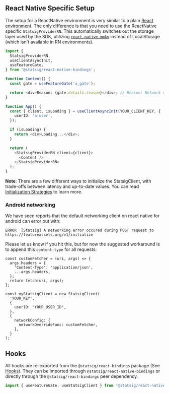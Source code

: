 
## React Native Specific Setup

The setup for a ReactNative environment is very similar to a plain [React environment](/client/javascript-sdk/react). 
The only difference is that you need to use the ReactNative specific `StatsigProviderRN`. 
This automatically switches out the storage layer used by the SDK, utilizing [`react-native-mmkv`](https://github.com/mrousavy/react-native-mmkv) instead of LocalStorage (which isn't available in RN environments).


```typescript
import {
  StatsigProviderRN,
  useClientAsyncInit,
  useFeatureGate,
} from '@statsig/react-native-bindings';

function Content() {
  const gate = useFeatureGate('a_gate');

  return <div>Reason: {gate.details.reason}</div>; // Reason: Network or NetworkNotModified
}

function App() {
  const { client, isLoading } = useClientAsyncInit(YOUR_CLIENT_KEY, {
    userID: 'a-user',
  });

  if (isLoading) {
    return <div>Loading...</div>;
  }

  return (
    <StatsigProviderRN client={client}>
      <Content />
    </StatsigProviderRN>
  );
}
```

**Note**: There are a few different ways to initialize the StatsigClient, with trade-offs between latency and up-to-date values.
You can read [Initialization Strategies](init-strategies) to learn more.

### Android networking
We have seen reports that the default networking client on react native for android can error out with:

```
ERROR  [Statsig] A networking error occured during POST request to https://featureassets.org/v1/initialize
```

Please let us know if you hit this, but for now the suggested workaround is to append this `content-type` for all requests:
```
const customFetcher = (uri, args) => {
  args.headers = {
    'Content-Type': 'application/json',
    ...args.headers,
  };
  return fetch(uri, args);
};

const myStatsigClient = new StatsigClient(
  'YOUR_KEY',
  {
    userID: "YOUR_USER_ID",
  },
  {
    networkConfig: {
      networkOverrideFunc: customFetcher,
    },
  }
);
```


## Hooks

All hooks are re-exported from the `@statsig/react-bindings` package (See [Hooks](/client/javascript-sdk/react#hooks)). 
They can be imported through `@statsig/react-native-bindings` or directly through the `@statsig/react-bindings` peer dependency.

```js
import { useFeatureGate, useStatsigClient } from '@statsig/react-native-bindings';
```
